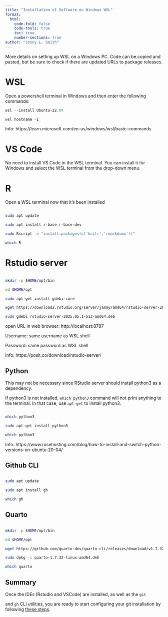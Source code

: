 ```yaml
---
title: "Installation of Software on Windows WSL"
format: 
  html:
    code-fold: false
    code-tools: true
    toc: true
    number-sections: true
author: "Jenny L. Smith"
---
```



More details on setting up WSL on a Windows PC. Code can be copied and pasted, but be sure to check if there are updated URLs to package releases. 


# WSL  


Open a powershell terminal in Windows and then enter the following commands:  

``` powershell
wsl --install Ubuntu-22.04 

wsl hostname -I 
``` 

Info: https://learn.microsoft.com/en-us/windows/wsl/basic-commands 

# VS Code 

No need to install VS Code in the WSL terminal. You can install it for Windows and select the WSL terminal from the drop-down menu.  

# R 

Open a WSL terminal now that it's been installed 

``` bash

sudo apt update 

sudo apt install r-base r-base-dev 

sudo Rscript -e "install.packages(c('knitr','rmarkdown'))" 

which R 

``` 

# Rstudio server 

``` bash

mkdir -p $HOME/opt/bin 

cd $HOME/opt 

sudo apt-get install gdebi-core 

wget https://download2.rstudio.org/server/jammy/amd64/rstudio-server-2025.05.1-513-amd64.deb 

sudo gdebi rstudio-server-2025.05.1-513-amd64.deb 

``` 

open URL in web browser: http://localhost:8787 

Username: same username as WSL shell 

Password: same password as WSL shell 


Info: https://posit.co/download/rstudio-server/ 

## Python 


This may not be necessary since RStudio server should install python3 as a dependency.  

If python3 is not installed, `which python3` command will not print anything to the terminal. In that case, use `apt-get` to install python3.  

``` bash

which python3  

sudo apt-get install python3 

which python3 

``` 

Info: https://www.rosehosting.com/blog/how-to-install-and-switch-python-versions-on-ubuntu-20-04/ 


## Github CLI 

``` bash

sudo apt update 

sudo apt install gh 

which gh  

``` 

## Quarto 

``` bash

mkdir -p $HOME/opt/bin 

cd $HOME/opt 

wget https://github.com/quarto-dev/quarto-cli/releases/download/v1.7.32/quarto-1.7.32-linux-amd64.deb 

sudo dpkg -i quarto-1.7.32-linux-amd64.deb 

which quarto  

``` 


## Summary  

Once the IDEs (Rstudio and VSCode) are installed, as well as the `git` 

and `gh` CLI utilities, you are ready to start configuring your git installation by following [these steps](../prerequisites.html#git-and-github). 

 
 

 

